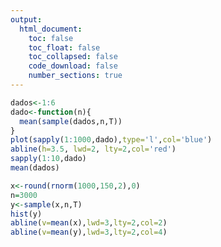 ```yaml
---
output:
  html_document:
    toc: false
    toc_float: false
    toc_collapsed: false
    code_download: false
    number_sections: true
---
```

```r
dados<-1:6
dado<-function(n){
  mean(sample(dados,n,T))
}
plot(sapply(1:1000,dado),type='l',col='blue')
abline(h=3.5, lwd=2, lty=2,col='red')
sapply(1:10,dado)
mean(dados)
```





```r
x<-round(rnorm(1000,150,2),0)
n=3000
y<-sample(x,n,T)
hist(y)
abline(v=mean(x),lwd=3,lty=2,col=2)
abline(v=mean(y),lwd=3,lty=2,col=4)
```